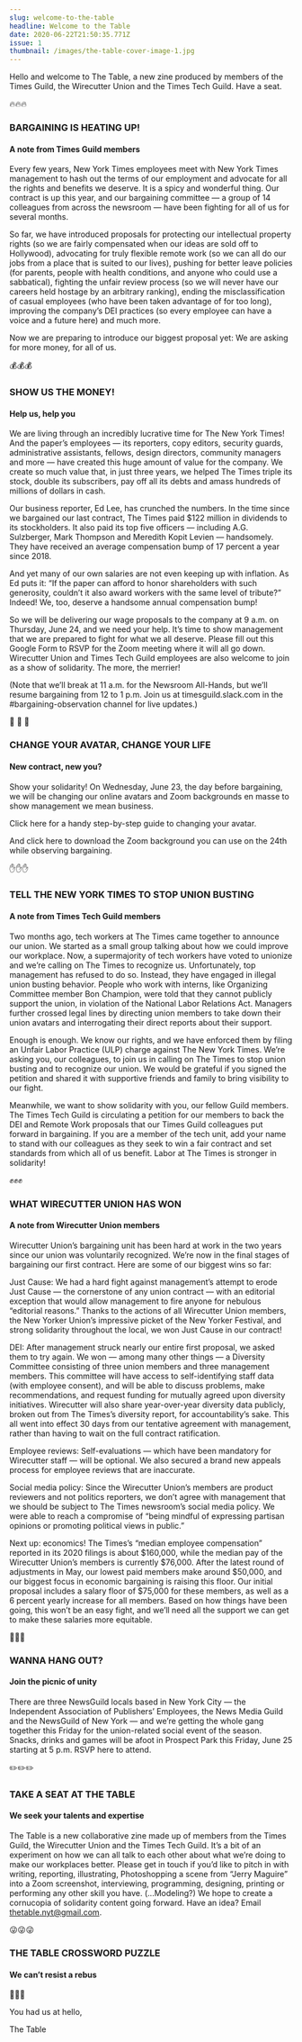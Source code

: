 ```yaml
---
slug: welcome-to-the-table
headline: Welcome to the Table
date: 2020-06-22T21:50:35.771Z
issue: 1
thumbnail: /images/the-table-cover-image-1.jpg
---
```

<FullBleedImage alt="A screenshot of a zoom call with New York Times Guild Members and a couple of Jerry Maguire characters" src="/images/the-table-cover-image-1.jpg" title="New York Times Guild members and reps hit the bargaining table with a little bit of help from characters from the Oscar-winning 1996 sport management romance “Jerry Maguire”" />

Hello and welcome to The Table, a new zine produced by members of the Times Guild, the Wirecutter Union and the Times Tech Guild. Have a seat.

<CenteredContent>🔥🔥🔥</CenteredContent>

### BARGAINING IS HEATING UP!

#### A note from Times Guild members

Every few years, New York Times employees meet with New York Times management to hash out the terms of our employment and advocate for all the rights and benefits we deserve. It is a spicy and wonderful thing. Our contract is up this year, and our bargaining committee — a group of 14 colleagues from across the newsroom — have been fighting for all of us for several months.

So far, we have introduced proposals for protecting our intellectual property rights (so we are fairly compensated when our ideas are sold off to Hollywood), advocating for truly flexible remote work (so we can all do our jobs from a place that is suited to our lives), pushing for better leave policies (for parents, people with health conditions, and anyone who could use a sabbatical), fighting the unfair review process (so we will never have our careers held hostage by an arbitrary ranking), ending the misclassification of casual employees (who have been taken advantage of for too long), improving the company’s DEI practices (so every employee can have a voice and a future here) and much more.

Now we are preparing to introduce our biggest proposal yet: We are asking for more money, for all of us.

<CenteredContent>💰💰💰</CenteredContent>

### SHOW US THE MONEY!

#### Help us, help you

We are living through an incredibly lucrative time for The New York Times! And the paper’s employees — its reporters, copy editors, security guards, administrative assistants, fellows, design directors, community managers and more — have created this huge amount of value for the company. We create so much value that, in just three years, we helped The Times triple its stock, double its subscribers, pay off all its debts and amass hundreds of millions of dollars in cash.

Our business reporter, Ed Lee, has crunched the numbers. In the time since we bargained our last contract, The Times paid $122 million in dividends to its stockholders. It also paid its top five officers — including A.G. Sulzberger, Mark Thompson and Meredith Kopit Levien — handsomely. They have received an average compensation bump of 17 percent a year since 2018.

And yet many of our own salaries are not even keeping up with inflation. As Ed puts it: “If the paper can afford to honor shareholders with such generosity, couldn’t it also award workers with the same level of tribute?” Indeed! We, too, deserve a handsome annual compensation bump!

So we will be delivering our wage proposals to the company at 9 a.m. on Thursday, June 24, and we need your help. It’s time to show management that we are prepared to fight for what we all deserve. Please fill out this Google Form to RSVP for the Zoom meeting where it will all go down. Wirecutter Union and Times Tech Guild employees are also welcome to join as a show of solidarity. The more, the merrier!

(Note that we’ll break at 11 a.m. for the Newsroom All-Hands, but we’ll resume bargaining from 12 to 1 p.m. Join us at timesguild.slack.com in the #bargaining-observation channel for live updates.)

<CenteredContent>👀 👀 👀</CenteredContent>

### CHANGE YOUR AVATAR, CHANGE YOUR LIFE

#### New contract, new you?

Show your solidarity! On Wednesday, June 23, the day before bargaining, we will be changing our online avatars and Zoom backgrounds en masse to show management we mean business.

Click here for a handy step-by-step guide to changing your avatar.

And click here to download the Zoom background you can use on the 24th while observing bargaining.

<CenteredContent>✋✋✋</CenteredContent>

### TELL THE NEW YORK TIMES TO STOP UNION BUSTING

#### A note from Times Tech Guild members

Two months ago, tech workers at The Times came together to announce our union. We started as a small group talking about how we could improve our workplace. Now, a supermajority of tech workers have voted to unionize and we’re calling on The Times to recognize us. Unfortunately, top management has refused to do so. Instead, they have engaged in illegal union busting behavior. People who work with interns, like Organizing Committee member Bon Champion, were told that they cannot publicly support the union, in violation of the National Labor Relations Act. Managers further crossed legal lines by directing union members to take down their union avatars and interrogating their direct reports about their support.

Enough is enough. We know our rights, and we have enforced them by filing an Unfair Labor Practice (ULP) charge against The New York Times. We’re asking you, our colleagues, to join us in calling on The Times to stop union busting and to recognize our union. We would be grateful if you signed the petition and shared it with supportive friends and family to bring visibility to our fight.

Meanwhile, we want to show solidarity with you, our fellow Guild members. The Times Tech Guild is circulating a petition for our members to back the DEI and Remote Work proposals that our Times Guild colleagues put forward in bargaining. If you are a member of the tech unit, add your name to stand with our colleagues as they seek to win a fair contract and set standards from which all of us benefit. Labor at The Times is stronger in solidarity!

<CenteredContent>✊✊✊</CenteredContent>

### WHAT WIRECUTTER UNION HAS WON

#### A note from Wirecutter Union members

Wirecutter Union’s bargaining unit has been hard at work in the two years since our union was voluntarily recognized. We’re now in the final stages of bargaining our first contract. Here are some of our biggest wins so far:

Just Cause: We had a hard fight against management’s attempt to erode Just Cause — the cornerstone of any union contract — with an editorial exception that would allow management to fire anyone for nebulous “editorial reasons.” Thanks to the actions of all Wirecutter Union members, the New Yorker Union’s impressive picket of the New Yorker Festival, and strong solidarity throughout the local, we won Just Cause in our contract!

DEI: After management struck nearly our entire first proposal, we asked them to try again. We won — among many other things — a Diversity Committee consisting of three union members and three management members. This committee will have access to self-identifying staff data (with employee consent), and will be able to discuss problems, make recommendations, and request funding for mutually agreed upon diversity initiatives. Wirecutter will also share year-over-year diversity data publicly, broken out from The Times’s diversity report, for accountability’s sake. This all went into effect 30 days from our tentative agreement with management, rather than having to wait on the full contract ratification.

Employee reviews: Self-evaluations — which have been mandatory for Wirecutter staff — will be optional. We also secured a brand new appeals process for employee reviews that are inaccurate.

Social media policy: Since the Wirecutter Union’s members are product reviewers and not politics reporters, we don’t agree with management that we should be subject to The Times newsroom’s social media policy. We were able to reach a compromise of “being mindful of expressing partisan opinions or promoting political views in public.”

Next up: economics! The Times’s “median employee compensation” reported in its 2020 filings is about $160,000, while the median pay of the Wirecutter Union’s members is currently $76,000. After the latest round of adjustments in May, our lowest paid members make around $50,000, and our biggest focus in economic bargaining is raising this floor. Our initial proposal includes a salary floor of $75,000 for these members, as well as a 6 percent yearly increase for all members. Based on how things have been going, this won’t be an easy fight, and we’ll need all the support we can get to make these salaries more equitable.

<CenteredContent>🐜🐜🐜</CenteredContent>

### WANNA HANG OUT?

#### Join the picnic of unity

There are three NewsGuild locals based in New York City — the Independent Association of Publishers’ Employees, the News Media Guild and the NewsGuild of New York — and we’re getting the whole gang together this Friday for the union-related social event of the season. Snacks, drinks and games will be afoot in Prospect Park this Friday, June 25 starting at 5 p.m.  RSVP here to attend.

<CenteredContent>✏️✏️✏️</CenteredContent>

### TAKE A SEAT AT THE TABLE

#### We seek your talents and expertise

The Table is a new collaborative zine made up of members from the Times Guild, the Wirecutter Union and the Times Tech Guild. It’s a bit of an experiment on how we can all talk to each other about what we’re doing to make our workplaces better. Please get in touch if you’d like to pitch in with writing, reporting, illustrating, Photoshopping a scene from “Jerry Maguire” into a Zoom screenshot, interviewing, programming, designing, printing or performing any other skill you have. (...Modeling?) We hope to create a cornucopia of solidarity content going forward. Have an idea? Email thetable.nyt@gmail.com.

<CenteredContent>😜😜😜</CenteredContent>

### THE TABLE CROSSWORD PUZZLE

#### We can’t resist a rebus

<FullBleedImage alt="A crossword puzzle calling on New York Times management to recognize the tech workers union" src="/images/the-table-crossword.jpg" />

<CenteredContent>💚💙💜</CenteredContent>

You had us at hello,

The Table